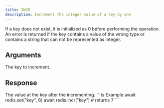 ```yaml
---
title: INCR
description: Increment the integer value of a key by one
---
```


If a key does not exist, it is initialized as 0 before performing the operation. An error is returned if the key contains a value of the wrong type or contains a string that can not be represented as integer.

## Arguments

<ParamField body="key" type="string" required>
The key to increment.
</ParamField>


## Response

<ResponseField  type="integer" required>
The value at the key after the incrementing.
</ResponseField>

<RequestExample>
```ts Example
await redis.set("key", 6)
await redis.incr("key")
# returns 7
```
</RequestExample>